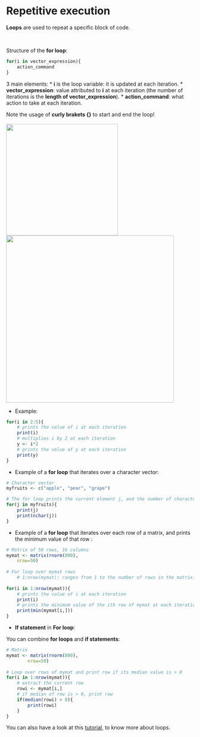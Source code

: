 # Repetitive execution

**Loops** are used to repeat a specific block of code.

<br>

Structure of the **for loop**:

```r
for(i in vector_expression){
    action_command
}
```

3 main elements:
* **i** is the loop variable: it is updated at each iteration.
* **vector_expression**: value attributed to **i** at each iteration (the number of iterations is the **length of vector_expression**).
* **action_command**: what action to take at each iteration.

Note the usage of **curly brakets {}** to start and end the loop!
<br><br>
<img src="images/forloop1.png" width="300"/><img src="images/forloop2.png" width="450"/>


* Example:

```r
for(i in 2:5){
	# prints the value of i at each iteration
	print(i)
	# multiplies i by 2 at each iteration
	y <- i*2
	# prints the value of y at each iteration
	print(y)
}
```

* Example of a **for loop** that iterates over a character vector:

```r
# Character vector
myfruits <- c("apple", "pear", "grape")

# The for loop prints the current element j, and the number of characters of element j
for(j in myfruits){
	print(j)
	print(nchar(j))
}
```

* Example of a **for loop** that iterates over each row of a matrix, and prints the minimum value of that row :

```r
# Matrix of 50 rows, 16 columns 
mymat <- matrix(rnorm(800), 
	nrow=50)
	
# For loop over mymat rows
	# 1:nrow(mymat): ranges from 1 to the number of rows in the matrix: 1, 2, 3, 4, ...., 48, 49, 50
	
for(i in 1:nrow(mymat)){
	# prints the value of i at each iteration
	print(i)
	# prints the minimum value of the ith row of mymat at each iteration
	print(min(mymat[i,]))
}
```

* **If statement** in **For loop**:

You can combine **for loops** and **if statements**:

```r
# Matrix
mymat <- matrix(rnorm(800), 
        nrow=50)
	
# Loop over rows of mymat and print row if its median value is > 0
for(i in 1:nrow(mymat)){
	# extract the current row
	rowi <- mymat[i,]
	# if median of row is > 0, print row
	if(median(rowi) > 0){
		print(rowi)
	}
}
```

You can also have a look at this [tutorial](https://www.datacamp.com/community/tutorials/tutorial-on-loops-in-r), to know more about loops.

